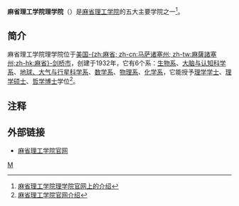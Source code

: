 {{primarysources|time=2017-01-20T10:01:27+00:00}}
{{Infobox university
| name = 理学院
| native_name ={{lang|en|School of Science}}
| image = <!-- 注释出：[[File:MIT_Seal.svg|200px]] -->
| caption = 
| motto = 
| zhmotto = 
| established = 
| type = 
| calendar =
| president = 
| chancellor = 
| provost =
| city = [[劍橋_(麻省)|劍橋市]]
| state = [[麻省|-{zh:麻省; zh-cn:马萨诸塞州; zh-tw:麻薩諸塞州;zh-hk:麻省}-]]
| country ={{USA}}
| students =
| undergrad = 
| postgrad = 
| faculty =
| campus = 
| nickname = 
| mascot =
| athletics = 
| free_label = 校刊
| free = 
| website = 
| colors = 
| endowment = 
| logo =
| affiliations =
}}
'''麻省理工学院理学院'''（{{lang-en|Massachusetts Institute of Technology School of Science}}）是[[麻省理工学院|麻省理工学院]]的五大主要学院之一<ref>[http://science.mit.edu/about 麻省理工学院理学院官网上的介绍]</ref>。

==简介==
麻省理工学院理学院位于[[美国|美国]][[麻省|-{zh:麻省; zh-cn:马萨诸塞州; zh-tw:麻薩諸塞州;zh-hk:麻省}-]][[剑桥_(麻省)|剑桥市]]，创建于1932年，它有6个系：[[麻省理工学院生物系|生物系]]、[[麻省理工学院大脑与认知科学系|大脑与认知科学系]]、[[麻省理工学院地球、大气与行星科学系|地球、大气与行星科学系]]、[[麻省理工學院數學系|数学系]]、[[麻省理工学院物理系|物理系]]、[[麻省理工学院化学系|化学系]]，它能授予[[理学学士|理学学士]]、[[理学硕士|理学硕士]]、[[哲学博士|哲学博士]]学位<ref>[http://web.mit.edu/science/about/index.html 麻省理工学院官网介绍]</ref>。

==注释==
{{reflist|2}}

==外部链接==
*[http://shass.mit.edu/inside 麻省理工学院官网]
{{麻省理工学院}}
[[分类:麻省理工学院|M]]